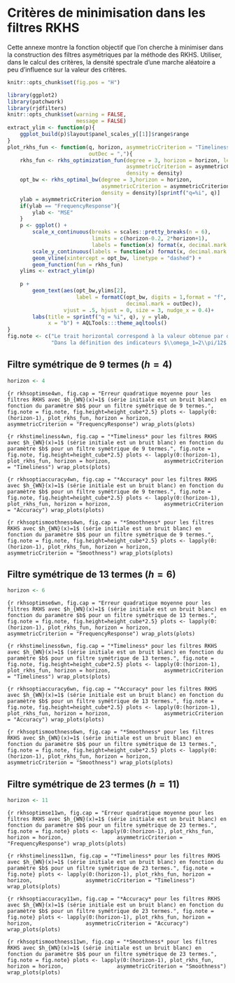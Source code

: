 \newpage

# Critères de minimisation dans les filtres RKHS {#an-minrkhs}

Cette annexe montre la fonction objectif que l'on cherche à minimiser dans la construction des filtres asymétriques par la méthode des RKHS.
Utiliser, dans le calcul des critères, la densité spectrale d'une marche aléatoire a peu d'influence sur la valeur des critères.

```r
knitr::opts_chunk$set(fig.pos = "H")
```

```r
library(ggplot2)
library(patchwork)
library(rjdfilters)
knitr::opts_chunk$set(warning = FALSE,
                      message = FALSE)
extract_ylim <- function(p){
    ggplot_build(p)$layout$panel_scales_y[[1]]$range$range
}
plot_rkhs_fun <- function(q, horizon, asymmetricCriterion = "Timeliness", density = "uniform",
                          outDec = ","){
    rkhs_fun <- rkhs_optimization_fun(degree = 3, horizon = horizon, leads = q,
                                      asymmetricCriterion = asymmetricCriterion, 
                                      density = density)
    opt_bw <- rkhs_optimal_bw(degree = 3,horizon = horizon,
                              asymmetricCriterion = asymmetricCriterion, 
                              density = density)[sprintf("q=%i", q)]
    ylab = asymmetricCriterion
    if(ylab == "FrequencyResponse"){
        ylab <- "MSE"
    }
    p <- ggplot() +
        scale_x_continuous(breaks = scales::pretty_breaks(n = 6),
                           limits = c(horizon-0.2, 2*horizon+1),
                           labels = function(x) format(x, decimal.mark = outDec)) +
        scale_y_continuous(labels = function(x) format(x, decimal.mark = outDec)) +
        geom_vline(xintercept = opt_bw, linetype = "dashed") + 
        geom_function(fun = rkhs_fun)
    ylims <- extract_ylim(p)
    
    p + 
        geom_text(aes(opt_bw,ylims[2],
                      label = formatC(opt_bw, digits = 1,format = "f",
                                      decimal.mark = outDec)),
                  vjust = .5, hjust = 0, size = 3, nudge_x = 0.4)+ 
        labs(title = sprintf("q = %i", q), y = ylab,
             x = "b") + AQLTools:::theme_aqltools() 
}
fig.note <- c("Le trait horizontal correspond à la valeur obtenue par défaut dans rjdfilters.",
              "Dans la définition des indicateurs $\\omega_1=2\\pi/12$.")
```

## Filtre symétrique de 9 termes ($h=4$)

```r
horizon <- 4
```


```{r rkhsoptimse4wn, fig.cap = "Erreur quadratique moyenne pour les filtres RKHS avec $h_{WN}(x)=1$ (série initiale est un bruit blanc) en fonction du paramètre $b$ pour un filtre symétrique de 9 termes.", fig.note = fig.note, fig.height=height_cube*2.5}
plots <- lapply(0:(horizon-1), plot_rkhs_fun, horizon = horizon,
                asymmetricCriterion = "FrequencyResponse")
wrap_plots(plots)
```

<!-- ```{r rkhsoptimse4rw, fig.cap = "Erreur quadratique moyenne pour les filtres RKHS avec $h_{RW}(x)=\\frac{1}{2(1-\\cos(x))}$ (série initiale est une marche aléatoire) en fonction du paramètre $b$ pour un filtre symétrique de 9 termes.", fig.note = fig.note} -->
<!-- plots <- lapply(0:(horizon-1), plot_rkhs_fun, horizon = horizon, -->
<!--                 asymmetricCriterion = "FrequencyResponse", density = "rw") -->
<!-- wrap_plots(plots) -->
<!-- ``` -->

```{r rkhstimeliness4wn, fig.cap = "*Timeliness* pour les filtres RKHS avec $h_{WN}(x)=1$ (série initiale est un bruit blanc) en fonction du paramètre $b$ pour un filtre symétrique de 9 termes.", fig.note = fig.note, fig.height=height_cube*2.5}
plots <- lapply(0:(horizon-1), plot_rkhs_fun, horizon = horizon,
                asymmetricCriterion = "Timeliness")
wrap_plots(plots)
```

<!-- ```{r rkhstimeliness4rw, fig.cap = "*Timeliness* pour les filtres RKHS avec $h_{RW}(x)=\\frac{1}{2(1-\\cos(x))}$ (série initiale est une marche aléatoire) en fonction du paramètre $b$ pour un filtre symétrique de 9 termes.", fig.note = fig.note} -->
<!-- plots <- lapply(0:(horizon-1), plot_rkhs_fun, horizon = horizon, -->
<!--                 asymmetricCriterion = "Timeliness") -->
<!-- wrap_plots(plots) -->
<!-- ``` -->

```{r rkhsoptiaccuracy4wn, fig.cap = "*Accuracy* pour les filtres RKHS avec $h_{WN}(x)=1$ (série initiale est un bruit blanc) en fonction du paramètre $b$ pour un filtre symétrique de 9 termes.", fig.note = fig.note, fig.height=height_cube*2.5}
plots <- lapply(0:(horizon-1), plot_rkhs_fun, horizon = horizon,
                asymmetricCriterion = "Accuracy")
wrap_plots(plots)
```


<!-- ```{r rkhsoptiaccuracy4rw, fig.cap = "*Accuracy* pour les filtres RKHS avec $h_{RW}(x)=\\frac{1}{2(1-\\cos(x))}$ (série initiale est une marche aléatoire)  en fonction du paramètre $b$ pour un filtre symétrique de 9 termes.", fig.note = fig.note} -->
<!-- plots <- lapply(0:(horizon-1), plot_rkhs_fun, horizon = horizon, -->
<!--                 asymmetricCriterion = "Accuracy") -->
<!-- wrap_plots(plots) -->
<!-- ``` -->

```{r rkhsoptismoothness4wn, fig.cap = "*Smoothness* pour les filtres RKHS avec $h_{WN}(x)=1$ (série initiale est un bruit blanc) en fonction du paramètre $b$ pour un filtre symétrique de 9 termes.", fig.note = fig.note, fig.height=height_cube*2.5}
plots <- lapply(0:(horizon-1), plot_rkhs_fun, horizon = horizon,
                asymmetricCriterion = "Smoothness")
wrap_plots(plots)
```


<!-- ```{r rkhsoptismoothness4rw, fig.cap = "*Smoothness* pour les filtres RKHS avec $h_{RW}(x)=\\frac{1}{2(1-\\cos(x))}$ (série initiale est une marche aléatoire)  en fonction du paramètre $b$ pour un filtre symétrique de 9 termes.", fig.note = fig.note} -->
<!-- plots <- lapply(0:(horizon-1), plot_rkhs_fun, horizon = horizon, -->
<!--                 asymmetricCriterion = "Smoothness") -->
<!-- wrap_plots(plots) -->
<!-- ``` -->

\newpage
## Filtre symétrique de 13 termes ($h=6$)

```r
horizon <- 6
```


```{r rkhsoptimse6wn, fig.cap = "Erreur quadratique moyenne pour les filtres RKHS avec $h_{WN}(x)=1$ (série initiale est un bruit blanc) en fonction du paramètre $b$ pour un filtre symétrique de 13 termes.", fig.note = fig.note, fig.height=height_cube*2.5}
plots <- lapply(0:(horizon-1), plot_rkhs_fun, horizon = horizon,
                asymmetricCriterion = "FrequencyResponse")
wrap_plots(plots)
```


```{r rkhstimeliness6wn, fig.cap = "*Timeliness* pour les filtres RKHS avec $h_{WN}(x)=1$ (série initiale est un bruit blanc) en fonction du paramètre $b$ pour un filtre symétrique de 13 termes.", fig.note = fig.note, fig.height=height_cube*2.5}
plots <- lapply(0:(horizon-1), plot_rkhs_fun, horizon = horizon,
                asymmetricCriterion = "Timeliness")
wrap_plots(plots)
```



```{r rkhsoptiaccuracy6wn, fig.cap = "*Accuracy* pour les filtres RKHS avec $h_{WN}(x)=1$ (série initiale est un bruit blanc) en fonction du paramètre $b$ pour un filtre symétrique de 13 termes.", fig.note = fig.note, fig.height=height_cube*2.5}
plots <- lapply(0:(horizon-1), plot_rkhs_fun, horizon = horizon,
                asymmetricCriterion = "Accuracy")
wrap_plots(plots)
```



```{r rkhsoptismoothness6wn, fig.cap = "*Smoothness* pour les filtres RKHS avec $h_{WN}(x)=1$ (série initiale est un bruit blanc) en fonction du paramètre $b$ pour un filtre symétrique de 13 termes.", fig.note = fig.note, fig.height=height_cube*2.5}
plots <- lapply(0:(horizon-1), plot_rkhs_fun, horizon = horizon,
                asymmetricCriterion = "Smoothness")
wrap_plots(plots)
```


\newpage
## Filtre symétrique de 23 termes ($h=11$)

```r
horizon <- 11
```


```{r rkhsoptimse11wn, fig.cap = "Erreur quadratique moyenne pour les filtres RKHS avec $h_{WN}(x)=1$ (série initiale est un bruit blanc) en fonction du paramètre $b$ pour un filtre symétrique de 23 termes.", fig.note = fig.note}
plots <- lapply(0:(horizon-1), plot_rkhs_fun, horizon = horizon,
                asymmetricCriterion = "FrequencyResponse")
wrap_plots(plots)
```


```{r rkhstimeliness11wn, fig.cap = "*Timeliness* pour les filtres RKHS avec $h_{WN}(x)=1$ (série initiale est un bruit blanc) en fonction du paramètre $b$ pour un filtre symétrique de 23 termes.", fig.note = fig.note}
plots <- lapply(0:(horizon-1), plot_rkhs_fun, horizon = horizon,
                asymmetricCriterion = "Timeliness")
wrap_plots(plots)
```


```{r rkhsoptiaccuracy11wn, fig.cap = "*Accuracy* pour les filtres RKHS avec $h_{WN}(x)=1$ (série initiale est un bruit blanc) en fonction du paramètre $b$ pour un filtre symétrique de 23 termes.", fig.note = fig.note}
plots <- lapply(0:(horizon-1), plot_rkhs_fun, horizon = horizon,
                asymmetricCriterion = "Accuracy")
wrap_plots(plots)
```


```{r rkhsoptismoothness11wn, fig.cap = "*Smoothness* pour les filtres RKHS avec $h_{WN}(x)=1$ (série initiale est un bruit blanc) en fonction du paramètre $b$ pour un filtre symétrique de 23 termes.", fig.note = fig.note}
plots <- lapply(0:(horizon-1), plot_rkhs_fun, horizon = horizon,
                asymmetricCriterion = "Smoothness")
wrap_plots(plots)
```



